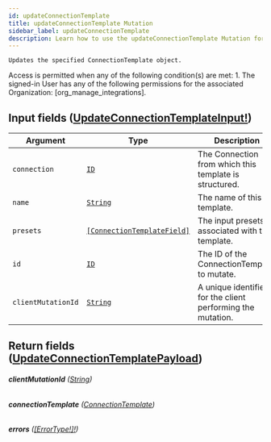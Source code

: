 ```yaml
---
id: updateConnectionTemplate
title: updateConnectionTemplate Mutation
sidebar_label: updateConnectionTemplate
description: Learn how to use the updateConnectionTemplate Mutation for Builder's API.
---
```


    Updates the specified ConnectionTemplate object.

Access is permitted when any of the following condition(s) are met: 1. The signed-in User has any of the following permissions for the associated Organization: [org_manage_integrations].

## Input fields ([UpdateConnectionTemplateInput!](/composer/builder/api/schema/input_object/UpdateConnectionTemplateInput.mdx))

| Argument           | Type                                                                               | Description                                                 |
| ------------------ | ---------------------------------------------------------------------------------- | ----------------------------------------------------------- |
| `connection`       | [`ID`](/composer/builder/api/schema/scalar/ID.mdx)                                                   | The Connection from which this template is structured.      |
| `name`             | [`String`](/composer/builder/api/schema/scalar/String.mdx)                                           | The name of this template.                                  |
| `presets`          | [`[ConnectionTemplateField]`](/composer/builder/api/schema/input_object/ConnectionTemplateField.mdx) | The input presets associated with this template.            |
| `id`               | [`ID`](/composer/builder/api/schema/scalar/ID.mdx)                                                   | The ID of the ConnectionTemplate to mutate.                 |
| `clientMutationId` | [`String`](/composer/builder/api/schema/scalar/String.mdx)                                           | A unique identifier for the client performing the mutation. |

## Return fields ([UpdateConnectionTemplatePayload](/composer/builder/api/schema/object/UpdateConnectionTemplatePayload.mdx))

###### <b>clientMutationId</b> ([String](/composer/builder/api/schema/scalar/String.mdx))

###### <b>connectionTemplate</b> ([ConnectionTemplate](/composer/builder/api/schema/object/ConnectionTemplate.mdx))

###### <b>errors</b> ([[ErrorType!]!](/composer/builder/api/schema/object/ErrorType.mdx))
